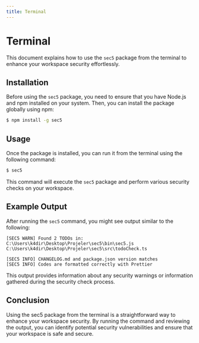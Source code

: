 ```yaml
---
title: Terminal
---
```


# Terminal

This document explains how to use the `sec5` package from the terminal to enhance your workspace security effortlessly.

## Installation

Before using the `sec5` package, you need to ensure that you have Node.js and npm installed on your system. Then, you can install the package globally using npm:

```bash
$ npm install -g sec5
```

## Usage

Once the package is installed, you can run it from the terminal using the following command:

```bash
$ sec5
```

This command will execute the `sec5` package and perform various security checks on your workspace.

## Example Output

After running the `sec5` command, you might see output similar to the following:

```
[SEC5 WARN] Found 2 TODOs in:
C:\Users\k4dir\Desktop\Projeler\sec5\bin\sec5.js
C:\Users\k4dir\Desktop\Projeler\sec5\src\todoCheck.ts

[SEC5 INFO] CHANGELOG.md and package.json version matches
[SEC5 INFO] Codes are formatted correctly with Prettier
```

This output provides information about any security warnings or information gathered during the security check process.

## Conclusion

Using the sec5 package from the terminal is a straightforward way to enhance your workspace security. By running the command and reviewing the output, you can identify potential security vulnerabilities and ensure that your workspace is safe and secure.
